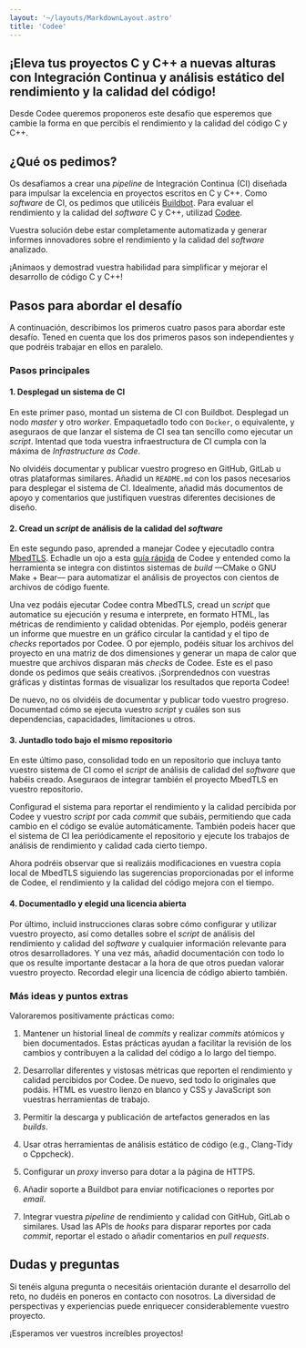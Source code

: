 ```yaml
---
layout: '~/layouts/MarkdownLayout.astro'
title: 'Codee'
---
```


## ¡Eleva tus proyectos C y C++ a nuevas alturas con Integración Continua y análisis estático del rendimiento y la calidad del código!

Desde Codee queremos proponeros este desafío que esperemos que cambie la
forma en que percibís el rendimiento y la calidad del código C y C++.

## ¿Qué os pedimos?

Os desafiamos a crear una *pipeline* de Integración Continua (CI)
diseñada para impulsar la excelencia en proyectos escritos en C y C++.
Como *software* de CI, os pedimos que utilicéis
[Buildbot](https://buildbot.net/). Para evaluar el rendimiento y
la calidad del *software* C y C++, utilizad
[Codee](https://codee.com/wp-content/uploads/2024/02/codee-2024.1.1-HackUDC.zip).

Vuestra solución debe estar completamente automatizada y generar
informes innovadores sobre el rendimiento y la calidad del *software*
analizado.

¡Animaos y demostrad vuestra habilidad para simplificar y mejorar el
desarrollo de código C y C++!

## Pasos para abordar el desafío

A continuación, describimos los primeros cuatro pasos para abordar este
desafío. Tened en cuenta que los dos primeros pasos son independientes y
que podréis trabajar en ellos en paralelo.

### Pasos principales

#### 1. Desplegad un sistema de CI

En este primer paso, montad un sistema de CI con Buildbot. Desplegad un
nodo *master* y otro *worker*. Empaquetadlo todo con `Docker`, o
equivalente, y aseguraos de que lanzar el sistema de CI sea tan sencillo
como ejecutar un *script*. Intentad que toda vuestra infraestructura de
CI cumpla con la máxima de *Infrastructure as Code*.

No olvidéis documentar y publicar vuestro progreso en GitHub, GitLab u
otras plataformas similares. Añadid un `README.md` con los pasos
necesarios para desplegar el sistema de CI. Idealmente, añadid más
documentos de apoyo y comentarios que justifiquen vuestras diferentes
decisiones de diseño.

#### 2. Cread un *script* de análisis de la calidad del *software*

En este segundo paso, aprended a manejar Codee y ejecutadlo contra
[MbedTLS](https://github.com/Mbed-TLS/mbedtls). Echadle un ojo a
esta
[guía rápida](https://www.codee.com/wp-content/uploads/2023/02/Codee-Quickstart-CMake.pdf)
de Codee y entended como la herramienta se integra con distintos
sistemas de *build* —CMake o GNU Make + Bear— para automatizar el
análisis de proyectos con cientos de archivos de código fuente.

Una vez podáis ejecutar Codee contra MbedTLS, cread un *script* que
automatice su ejecución y resuma e interprete, en formato HTML, las
métricas de rendimiento y calidad obtenidas. Por ejemplo, podéis generar
un informe que muestre en un gráfico circular la cantidad y el tipo de
*checks* reportados por Codee. O por ejemplo, podéis situar los archivos
del proyecto en una matriz de dos dimensiones y generar un mapa de calor
que muestre que archivos disparan más *checks* de Codee. Este es el paso
donde os pedimos que seáis creativos. ¡Sorprendednos con vuestras
gráficas y distintas formas de visualizar los resultados que reporta
Codee!

De nuevo, no os olvidéis de documentar y publicar todo vuestro progreso.
Documentad cómo se ejecuta vuestro *script* y cuáles son sus
dependencias, capacidades, limitaciones u otros.

#### 3. Juntadlo todo bajo el mismo repositorio

En este último paso, consolidad todo en un repositorio que incluya tanto
vuestro sistema de CI como el *script* de análisis de calidad del
*software* que habéis creado. Aseguraos de integrar también el proyecto
MbedTLS en vuestro repositorio.

Configurad el sistema para reportar el rendimiento y la calidad
percibida por Codee y vuestro *script* por cada *commit* que subáis,
permitiendo que cada cambio en el código se evalúe automáticamente.
También podeis hacer que el sistema de CI lea periódicamente el
repositorio y ejecute los trabajos de análisis de rendimiento y calidad
cada cierto tiempo.

Ahora podréis observar que si realizáis modificaciones en vuestra copia
local de MbedTLS siguiendo las sugerencias proporcionadas por el informe
de Codee, el rendimiento y la calidad del código mejora con el tiempo.

#### 4. Documentadlo y elegid una licencia abierta

Por último, incluid instrucciones claras sobre cómo configurar y
utilizar vuestro proyecto, así como detalles sobre el *script* de
análisis del rendimiento y calidad del *software* y cualquier
información relevante para otros desarrolladores. Y una vez más, añadid
documentación con todo lo que os resulte importante destacar a la hora
de que otros puedan valorar vuestro proyecto. Recordad elegir una
licencia de código abierto también.

### Más ideas y puntos extras

Valoraremos positivamente prácticas como:

1.  Mantener un historial lineal de *commits* y realizar *commits*
    atómicos y bien documentados. Estas prácticas ayudan a facilitar la
    revisión de los cambios y contribuyen a la calidad del código a lo
    largo del tiempo.

2.  Desarrollar diferentes y vistosas métricas que reporten el
    rendimiento y calidad percibidos por Codee. De nuevo, sed todo lo
    originales que podáis. HTML es vuestro lienzo en blanco y CSS y
    JavaScript son vuestras herramientas de trabajo.

3.  Permitir la descarga y publicación de artefactos generados en las
    *builds*.

4.  Usar otras herramientas de análisis estático de código (e.g.,
    Clang-Tidy o Cppcheck).

5.  Configurar un *proxy* inverso para dotar a la página de HTTPS.

6.  Añadir soporte a Buildbot para enviar notificaciones o reportes por
    *email*.

7.  Integrar vuestra *pipeline* de rendimiento y calidad con GitHub,
    GitLab o similares. Usad las APIs de *hooks* para disparar reportes
    por cada *commit*, reportar el estado o añadir comentarios en *pull
    requests*.

## Dudas y preguntas

Si tenéis alguna pregunta o necesitáis orientación durante el desarrollo
del reto, no dudéis en poneros en contacto con nosotros. La diversidad
de perspectivas y experiencias puede enriquecer considerablemente
vuestro proyecto.

¡Esperamos ver vuestros increíbles proyectos!
